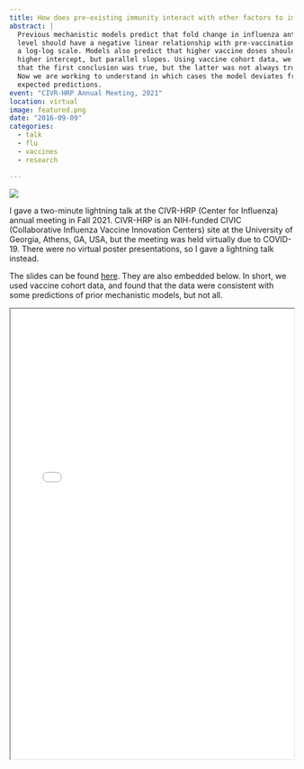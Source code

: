 ```yaml
---
title: How does pre-existing immunity interact with other factors to impact influenza vaccine responses?
abstract: |
  Previous mechanistic models predict that fold change in influenza antibody
  level should have a negative linear relationship with pre-vaccination titer on
  a log-log scale. Models also predict that higher vaccine doses should have a
  higher intercept, but parallel slopes. Using vaccine cohort data, we found
  that the first conclusion was true, but the latter was not always true.
  Now we are working to understand in which cases the model deviates from
  expected predictions.
event: "CIVR-HRP Annual Meeting, 2021"
location: virtual
image: featured.png
date: "2016-09-09"
categories:
  - talk
  - flu
  - vaccines
  - research

---
```


![](featured.jpg)

I gave a two-minute lightning talk at the CIVR-HRP (Center for Influenza) annual meeting in Fall 2021. CIVR-HRP is an NIH-funded CIVIC (Collaborative Influenza Vaccine Innovation Centers) site at the University of Georgia, Athens, GA, USA, but the meeting was held virtually due to COVID-19. There were no virtual poster presentations, so I gave a lightning talk instead.

The slides can be found [here](static/posters/Billings-CIVR-Presentation.pdf). They are also embedded below. In short, we used vaccine cohort data, and found that the data were consistent with some predictions of prior mechanistic models, but not all.

<iframe src="static/posters/Billings-CIVR-Presentation.pdf" width="100%" height="800">
</iframe>
